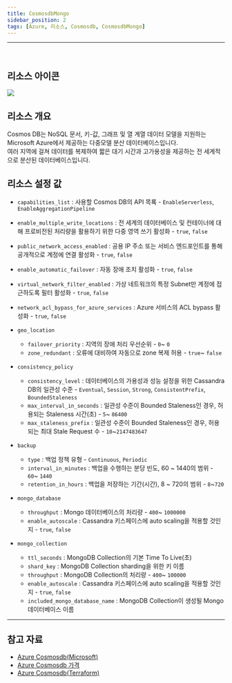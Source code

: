 ```yaml
---
title: CosmosdbMongo
sidebar_position: 2
tags: [Azure, 리소스, Cosmosdb, CosmosdbMongo]
---
```







<hr />
<br />

## 리소스 아이콘
<img src={icon} />

## 리소스 개요
Cosmos DB는 NoSQL 문서, 키-값, 그래프 및 열 계열 데이터 모델을 지원하는 Microsoft Azure에서 제공하는 다중모델 분산 데이터베이스입니다.   
여러 지역에 걸쳐 데이터를 복제하여 짧은 대기 시간과 고가용성을 제공하는 전 세계적으로 분산된 데이터베이스입니다. 







## 리소스 설정 값
- ```capabilities_list``` : 사용할 Cosmos DB의 API 목룍 - ```EnableServerless```, ```EnableAggregationPipeline```

- ```enable_multiple_write_locations``` : 전 세계의 데이터베이스 및 컨테이너에 대해 프로비전된 처리량을 활용하기 위한 다중 영역 쓰기 활성화 - ```true```, ```false```

- ```public_network_access_enabled``` : 공용 IP 주소 또는 서비스 엔드포인트를 통해 공개적으로 계정에 연결 활성화 - ```true```, ```false```

- ```enable_automatic_failover``` : 자동 장애 조치 활성화 - ```true```, ```false```

- ```virtual_network_filter_enabled``` : 가상 네트워크의 특정 Subnet만 계정에 접근하도록 필터 활성화 - ```true```, ```false```

- ```network_acl_bypass_for_azure_services``` : Azure 서비스의 ACL bypass 활성화 - ```true```, ```false```


- ```geo_location```   
    +  ```failover_priority``` : 지역의 장애 처리 우선순위 - ```0```~ ```0```
    +  ```zone_redundant``` : 오류에 대비하여 자동으로 zone 복제 허용 - ```true```~ ```false```


- ```consistency_policy```   
    +  ```consistency_level``` : 데이터베이스의 가용성과 성능 설정을 위한 Cassandra DB의 일관성 수준 - ```Eventual```, ```Session```, ```Strong```, ```ConsistentPrefix```, ```BoundedStaleness```
    +  ```max_interval_in_seconds``` : 일관성 수준이 Bounded Staleness인 경우, 허용되는 Staleness 시간(초) - ```5```~ ```86400```    
    +  ```max_staleness_prefix``` : 일관성 수준이 Bounded Staleness인 경우, 허용되는 최대 Stale Request 수 - ```10```~```2147483647```
    

- ```backup```   
    +  ```type``` : 백업 정책 유형 - ```Continuous```, ```Periodic```
    +  ```interval_in_minutes``` : 백업을 수행하는 분당 빈도, 60 ~ 1440의 범위 - ```60```~ ```1440```    
    +  ```retention_in_hours``` : 백업을 저장하는 기간(시간), 8 ~ 720의 범위 - ```8```~```720```    


- ```mongo_database```   
    +  ```throughput``` : Mongo 데이터베이스의 처리량 - ```400```~ ```1000000```
    +  ```enable_autoscale``` : Cassandra 키스페이스에 auto scaling을 적용할 것인지 - ```true```, ```false```    


- ```mongo_collection```   
    +  ```ttl_seconds``` : MongoDB Collection의 기본 Time To Live(초) 
    +  ```shard_key``` : MongoDB Collection sharding을 위한 키 이름
    +  ```throughput``` : MongoDB Collection의 처리량 - ```400```~ ```100000```
    +  ```enable_autoscale``` : Cassandra 키스페이스에 auto scaling을 적용할 것인지 - ```true```, ```false```
    +  ```included_mongo_database_name``` : MongoDB Collection이 생성될 Mongo 데이터베이스 이름 
    





<hr />

## 참고 자료
- [Azure Cosmosdb(Microsoft)](https://learn.microsoft.com/ko-kr/azure/cosmos-db/introduction)
- [Azure Cosmosdb 가격](https://azure.microsoft.com/en-us/pricing/details/cosmos-db/autoscale-provisioned/) 
- [Azure Cosmosdb(Terraform)](https://registry.terraform.io/providers/hashicorp/azurerm/latest/docs/resources/cosmosdb_account)
